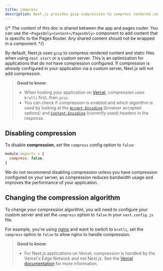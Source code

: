 ```yaml
---
title: compress
description: Next.js provides gzip compression to compress rendered content and static files, it only works with the server target. Learn more about it here.
---
```


{/* The content of this doc is shared between the app and pages router. You can use the `<PagesOnly>Content</PagesOnly>` component to add content that is specific to the Pages Router. Any shared content should not be wrapped in a component. */}

By default, Next.js uses `gzip` to compress rendered content and static files when using `next start` or a custom server. This is an optimization for applications that do not have compression configured. If compression is _already_ configured in your application via a custom server, Next.js will not add compression.

> **Good to know:**
>
> - When hosting your application on [Vercel](https://vercel.com/docs/edge-network/compression), compression uses `brotli` first, then `gzip`.
> - You can check if compression is enabled and which algorithm is used by looking at the [`Accept-Encoding`](https://developer.mozilla.org/en-US/docs/Web/HTTP/Headers/Accept-Encoding) (browser accepted options) and [`Content-Encoding`](https://developer.mozilla.org/en-US/docs/Web/HTTP/Headers/Content-Encoding) (currently used) headers in the response.

## Disabling compression

To disable **compression**, set the `compress` config option to `false`:

```js filename="next.config.js"
module.exports = {
  compress: false,
}
```

We do not recommend disabling compression unless you have compression configured on your server, as compression reduces bandwidth usage and improves the performance of your application.

## Changing the compression algorithm

To change your compression algorithm, you will need to configure your custom server and set the `compress` option to `false` in your `next.config.js` file.

For example, you're using [nginx](https://nginx.org/) and want to switch to `brotli`, set the `compress` option to `false` to allow nginx to handle compression.

> **Good to know:**
>
> - For Next.js applications on Vercel, compression is handled by the Vercel's Edge Network and not Next.js. See the [Vercel documentation](https://vercel.com/docs/edge-network/compression) for more information.
